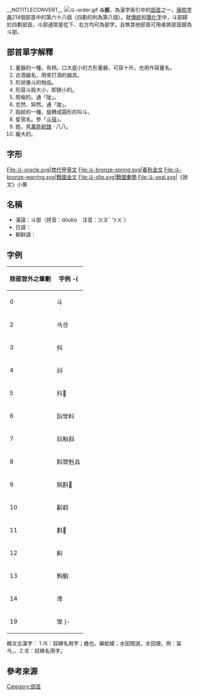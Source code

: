 __NOTITLECONVERT__
[[File:斗-order.gif|thumb]]
'''斗部'''，為漢字索引中的[[部首|部首]]之一，[[康熙字典|康熙字典]]214個部首中的第六十八個（四劃的則為第八個）。就[[傳統中文|傳統]]和[[簡化字|簡化字]]中，斗部歸於四劃部首。斗部通常是從下、右方均可為部字。且無其他部首可用者將部首歸為斗部。

== 部首單字解釋 ==
#量器的一種，有柄，口大底小的方形量器，可容十升。也用作容量名。
#古酒器名，用來打酒的器具。
#形狀像斗的物品。
#形容斗般大小，即狹小的。
#險峻的。通「陡」。
#忽然、猝然。通「陡」。
#指紋的一種，旋轉成圓形的叫斗。
#星宿名。參「[[斗宿|斗宿]]」。
#姓。見[[萬姓統譜|萬姓統譜]] · 八八。
#龐大的。

== 字形 ==
<gallery>
File:斗-oracle.svg|商代甲骨文
File:斗-bronze-spring.svg|春秋金文
File:斗-bronze-warring.svg|戰國金文
File:斗-slip.svg|戰國秦簡
File:斗-seal.svg|《說文》小篆
</gallery>

==名稱==
* 漢語：斗部（拼音：dǒubù　注音：ㄉㄡˇ ㄅㄨˋ）
* 日語：{{lang|ja|斗部（とぶ）}}
* 朝鲜語：{{lang|ko|두부(斗部)}}

==字例==
{| border="1" cellpadding="3" cellspacing="0" style="border-collapse: collapse;text-align:left;"
! 除部首外之筆劃 !! 字例
-{
|----
| 0 || 斗
|----
| 2 || 㪲㪳
|----
| 3 || 斘
|----
| 4 || 㪴
|----
| 5 || 㪵𣁲
|----
| 6 || 㪶斚料
|----
| 7 || 㪷斛斜
|----
| 8 || 㪸斝𣁽𣁾
|----
| 9 || 斞斟𣂃
|----
| 10 || 斠斡
|----
| 11 || 㪹𣂋
|----
| 12 || 斢
|----
| 13 || 㪺斣
|----
| 14 || 𣂎
|----
| 19 || 㪻
}-
|}

韓文古漢字： 1.㪲：奴婢名用字；蟾也。癩蛤蟆；水田間道。水田埂。例：畓㪲。、2.㪳：奴婢名用字。

== 參考來源 ==
{{詞典|Wiktionary:部首索引/斗|斗部}}

{{康熙部首}}

[[Category:部首|Category:部首]]
